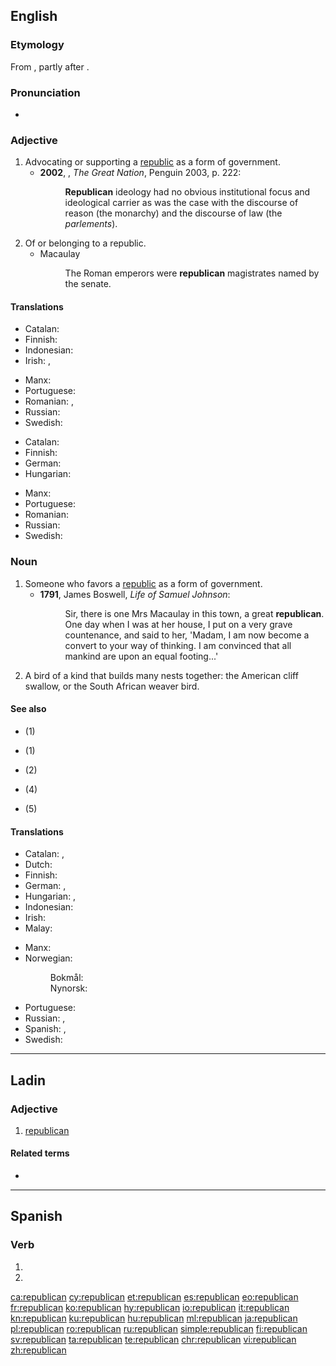 {{also|Republican}}
==English==

===Etymology===
From {{suffix|republic|an|lang=en}}, partly after {{etyl|fr|en}} {{m|fr|républicain}}.

===Pronunciation===
* {{a|UK}} {{IPA|/ɹɪˈpʌblɪkən/|lang=en}}

===Adjective===
{{en-adj}}

# Advocating or supporting a [[republic]] as a form of government. {{defdate|from 17th c.}}
#* '''2002''', {{w|Colin Jones (historian)|Colin Jones}}, ''The Great Nation'', Penguin 2003, p. 222:
#*: '''Republican''' ideology had no obvious institutional focus and ideological carrier as was the case with the discourse of reason (the monarchy) and the discourse of law (the ''parlements'').
# Of or belonging to a republic. {{defdate|from 17th c.}}
#* Macaulay
#*: The Roman emperors were '''republican''' magistrates named by the senate.

====Translations====
{{trans-top|favoring a republic}}
* Catalan: {{t|ca|republicà}}
* Finnish: {{t+|fi|tasavaltalainen}}
* Indonesian: {{t+|id|republiken}}
* Irish: {{t|ga|poblachtach}}, {{t|ga|poblachtánach}}
{{trans-mid}}
* Manx: {{t|gv|pobblaghtagh}}
* Portuguese: {{t+|pt|republicano}}
* Romanian: {{t+|ro|republican|m}}, {{t+|ro|republicană|f}}
* Russian: {{t+|ru|республика́нский}}
* Swedish: {{t+|sv|republikansk}}
{{trans-bottom}}

{{trans-top|of or belonging to a republic}}
* Catalan: {{t|ca|republicà}}
* Finnish: {{t+|fi|tasavaltalainen}}
* German: {{t+|de|republikanisch}}
* Hungarian: {{t+|hu|köztársasági}}
{{trans-mid}}
* Manx: {{t|gv|pobblaghtagh}}
* Portuguese: {{t+|pt|republicano}}
* Romanian: {{t+|ro|republican|m}}
* Russian: {{t+|ru|республика́нский}}
* Swedish: {{t+|sv|republikansk}}
{{trans-bottom}}

===Noun===
{{en-noun}}

# Someone who favors a [[republic]] as a form of government. {{defdate|from 17th c.}}
#* '''1791''', James Boswell, ''Life of Samuel Johnson'':
#*: Sir, there is one Mrs Macaulay in this town, a great '''republican'''. One day when I was at her house, I put on a very grave countenance, and said to her, 'Madam, I am now become a convert to your way of thinking. I am convinced that all mankind are upon an equal footing...'
# A bird of a kind that builds many nests together: the American cliff swallow, or the South African weaver bird.

====See also====
* {{l|en|anti-monarchist}} (1)
* {{l|en|antiroyalist}} (1)
* {{l|en|egalitarian}} (2)
* {{l|en|antifascist}} (4)
* {{l|en|rational}} (5)

====Translations====
{{trans-top|someone who favors a republic}}
* Catalan: {{t|ca|republicà|m}}, {{t+|ca|republicana|f}}
* Dutch: {{t+|nl|republikein}}
* Finnish: {{t+|fi|tasavaltalainen}}
* German: {{t+|de|Republikaner|m}}, {{t|de|Republikanerin|f}}
* Hungarian: {{t+|hu|republikánus}}, {{t|hu|köztársaságpárti}}
* Indonesian: {{t+|id|republiken}}
* Irish: {{t|ga|poblachtach|m}}
* Malay: {{t|ms|republikan}}
{{trans-mid}}
* Manx: {{t|gv|pobblaghtagh|m}}
* Norwegian:
*: Bokmål: {{t+|nb|republikaner|m}}
*: Nynorsk: {{t|nn|republikanar|m}}
* Portuguese: {{t+|pt|republicano|m}}
* Russian: {{t+|ru|республика́нец|m}}, {{t+|ru|республика́нка|f}}
* Spanish: {{t|es|republicano|m}}, {{t|es|republicana|f}}
* Swedish: {{t+|sv|republikan|c}}
{{trans-bottom}}

----

==Ladin==

===Adjective===
{{lld-adj|republican}}

# [[#English|republican]]

====Related terms====
* {{l|lld|republica}}

----

==Spanish==

===Verb===
{{es-verb-form}}

# {{es-verb form of|republicar|ending=-ar|mood=indicative|tense=present|number=p|person=2|formal=y}}
# {{es-verb form of|republicar|ending=-ar|mood=indicative|tense=present|number=p|person=3}}

[[ca:republican]]
[[cy:republican]]
[[et:republican]]
[[es:republican]]
[[eo:republican]]
[[fr:republican]]
[[ko:republican]]
[[hy:republican]]
[[io:republican]]
[[it:republican]]
[[kn:republican]]
[[ku:republican]]
[[hu:republican]]
[[ml:republican]]
[[ja:republican]]
[[pl:republican]]
[[ro:republican]]
[[ru:republican]]
[[simple:republican]]
[[fi:republican]]
[[sv:republican]]
[[ta:republican]]
[[te:republican]]
[[chr:republican]]
[[vi:republican]]
[[zh:republican]]